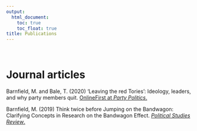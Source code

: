 ```yaml
---
output:
  html_document: 
    toc: true
    toc_float: true
title: Publications
---
```

   
<br />   
         
         
# Journal articles

Barnfield, M. and Bale, T. (2020) ‘Leaving the red Tories’: Ideology, leaders, and why party members quit. [OnlineFirst at *Party Politics*.](https://journals.sagepub.com/doi/full/10.1177/1354068820962035)

Barnfield, M. (2019) Think twice before Jumping on the Bandwagon: Clarifying Concepts in Research on the Bandwagon Effect. [*Political Studies Review*.](https://journals.sagepub.com/doi/full/10.1177/1478929919870691)
